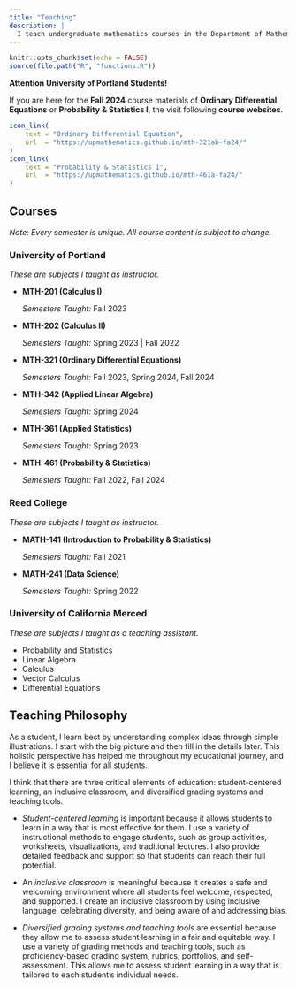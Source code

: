 ---
title: "Teaching"
description: | 
  I teach undergraduate mathematics courses in the Department of Mathematics at the University of Portland.
---

```{r setup, include=FALSE}
knitr::opts_chunk$set(echo = FALSE)
source(file.path("R", "functions.R"))
```

::: {.infobox data-latex="{caution}"}
::: {.center data-latex=""}
**Attention University of Portland Students!**

If you are here for the **Fall 2024** course materials of **Ordinary Differential Equations** or **Probability & Statistics I**, the visit following **course websites**.

```{r, echo=FALSE}
icon_link(
    text = "Ordinary Differential Equation",
    url  = "https://upmathematics.github.io/mth-321ab-fa24/"
)
icon_link(
    text = "Probability & Statistics I",
    url  = "https://upmathematics.github.io/mth-461a-fa24/"
)
```
:::
:::

## Courses

*Note: Every semester is unique. All course content is subject to change.*

### University of Portland

*These are subjects I taught as instructor.*

  - **MTH-201 (Calculus I)**
  
    *Semesters Taught:* Fall 2023
  
  - **MTH-202 (Calculus II)**
  
    *Semesters Taught:* Spring 2023 | Fall 2022
  
  - **MTH-321 (Ordinary Differential Equations)**
  
    *Semesters Taught:* Fall 2023, Spring 2024, Fall 2024
    
  - **MTH-342 (Applied Linear Algebra)**
  
    *Semesters Taught:* Spring 2024
    
  - **MTH-361 (Applied Statistics)**
  
    *Semesters Taught:* Spring 2023
  
  - **MTH-461 (Probability & Statistics)**
  
    *Semesters Taught:* Fall 2022, Fall 2024

### Reed College

*These are subjects I taught as instructor.*

  - **MATH-141 (Introduction to Probability & Statistics)**
  
    *Semesters Taught:* Fall 2021
    
  - **MATH-241 (Data Science)**
  
    *Semesters Taught:* Spring 2022

### University of California Merced

*These are subjects I taught as a teaching assistant.*

  - Probability and Statistics
  - Linear Algebra
  - Calculus
  - Vector Calculus
  - Differential Equations
  
## Teaching Philosophy

As a student, I learn best by understanding complex ideas through simple illustrations. I start with the big picture and then fill in the details later. This holistic perspective has helped me throughout my educational journey, and I believe it is essential for all students.

I think that there are three critical elements of education: student-centered learning, an inclusive classroom, and diversified grading systems and teaching tools.

  * *Student-centered learning* is important because it allows students to learn in a way that is most effective for them. I use a variety of instructional methods to engage students, such as group activities, worksheets, visualizations, and traditional lectures. I also provide detailed feedback and support so that students can reach their full potential.

  * An *inclusive classroom* is meaningful because it creates a safe and welcoming environment where all students feel welcome, respected, and supported. I create an inclusive classroom by using inclusive language, celebrating diversity, and being aware of and addressing bias.

  * *Diversified grading systems and teaching tools* are essential because they allow me to assess student learning in a fair and equitable way. I use a variety of grading methods and teaching tools, such as proficiency-based grading system, rubrics, portfolios, and self-assessment. This allows me to assess student learning in a way that is tailored to each student's individual needs.
